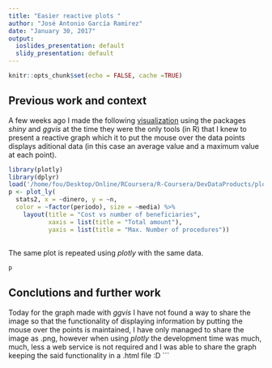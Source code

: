 ```yaml
---
title: "Easier reactive plots "
author: "José Antonio García Ramirez"
date: "January 30, 2017"
output:
  ioslides_presentation: default
  slidy_presentation: default
---
```


```r
knitr::opts_chunk$set(echo = FALSE, cache =TRUE)
```

## Previous work and context

A few weeks ago I made the following [visualization](https://foufoo.shinyapps.io/plotly/) using the packages _shiny_ and _ggvis_ at the time they were the only tools (in R) that I knew to present a reactive graph  which it to put the mouse over the data points displays aditional data (in this case an average value and a maximum value at each point).

```r
library(plotly)
library(dplyr)
load('/home/fou/Desktop/Online/RCoursera/R-Coursera/DevDataProducts/plotly/stats.Rdata')
p <- plot_ly(
  stats2, x = ~dinero, y = ~n,
  color = ~factor(periodo), size = ~media) %>%
	layout(title = "Cost vs number of beneficiaries",
           xaxis = list(title = "Total amount"), 
           yaxis = list(title = "Max. Number of procedures"))

```

## 
The same plot is repeated using _plotly_ with the same data. 

```r
p
```




## Conclutions and further work

Today for the graph made with _ggvis_ I have not found a way to share the image so that the functionality of displaying information by putting the mouse over the points is maintained, I have only managed to share the image as .png, however when using _plotly_ the development time was much, much, less a web service is not required and I was able to share the graph keeping the said functionality in a .html file :D
```

